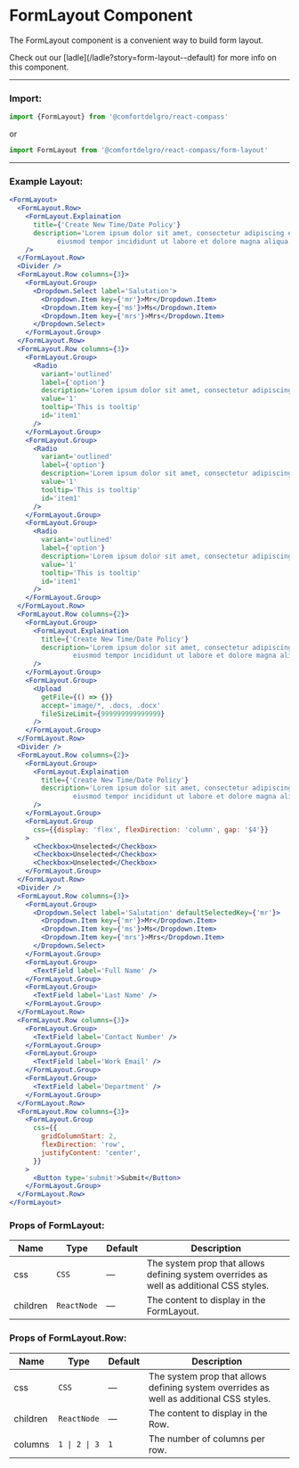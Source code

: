 
# FormLayout Component

The FormLayout component is a convenient way to build form layout.

<Callout>
  Check out our [ladle](/ladle?story=form-layout--default) for more info on this
  component.
</Callout>

---

### Import:

```js
import {FormLayout} from '@comfortdelgro/react-compass'
```

or

```js
import FormLayout from '@comfortdelgro/react-compass/form-layout'
```

---

### Example Layout:

<section className={styles.componentShowcaseContainer}>
  <FormLayoutComponent />
</section>

```jsx
<FormLayout>
  <FormLayout.Row>
    <FormLayout.Explaination
      title={'Create New Time/Date Policy'}
      description='Lorem ipsum dolor sit amet, consectetur adipiscing elit, sed do
            eiusmod tempor incididunt ut labore et dolore magna aliqua.'
    />
  </FormLayout.Row>
  <Divider />
  <FormLayout.Row columns={3}>
    <FormLayout.Group>
      <Dropdown.Select label='Salutation'>
        <Dropdown.Item key={'mr'}>Mr</Dropdown.Item>
        <Dropdown.Item key={'ms'}>Ms</Dropdown.Item>
        <Dropdown.Item key={'mrs'}>Mrs</Dropdown.Item>
      </Dropdown.Select>
    </FormLayout.Group>
  </FormLayout.Row>
  <FormLayout.Row columns={3}>
    <FormLayout.Group>
      <Radio
        variant='outlined'
        label={'option'}
        description='Lorem ipsum dolor sit amet, consectetur adipiscing elit'
        value='1'
        tooltip='This is tooltip'
        id='item1'
      />
    </FormLayout.Group>
    <FormLayout.Group>
      <Radio
        variant='outlined'
        label={'option'}
        description='Lorem ipsum dolor sit amet, consectetur adipiscing elit'
        value='1'
        tooltip='This is tooltip'
        id='item1'
      />
    </FormLayout.Group>
    <FormLayout.Group>
      <Radio
        variant='outlined'
        label={'option'}
        description='Lorem ipsum dolor sit amet, consectetur adipiscing elit'
        value='1'
        tooltip='This is tooltip'
        id='item1'
      />
    </FormLayout.Group>
  </FormLayout.Row>
  <FormLayout.Row columns={2}>
    <FormLayout.Group>
      <FormLayout.Explaination
        title={'Create New Time/Date Policy'}
        description='Lorem ipsum dolor sit amet, consectetur adipiscing elit, sed do
                eiusmod tempor incididunt ut labore et dolore magna aliqua.'
      />
    </FormLayout.Group>
    <FormLayout.Group>
      <Upload
        getFile={() => {}}
        accept='image/*, .docs, .docx'
        fileSizeLimit={999999999999999}
      />
    </FormLayout.Group>
  </FormLayout.Row>
  <Divider />
  <FormLayout.Row columns={2}>
    <FormLayout.Group>
      <FormLayout.Explaination
        title={'Create New Time/Date Policy'}
        description='Lorem ipsum dolor sit amet, consectetur adipiscing elit, sed do
                eiusmod tempor incididunt ut labore et dolore magna aliqua.'
      />
    </FormLayout.Group>
    <FormLayout.Group
      css={{display: 'flex', flexDirection: 'column', gap: '$4'}}
    >
      <Checkbox>Unselected</Checkbox>
      <Checkbox>Unselected</Checkbox>
      <Checkbox>Unselected</Checkbox>
    </FormLayout.Group>
  </FormLayout.Row>
  <Divider />
  <FormLayout.Row columns={3}>
    <FormLayout.Group>
      <Dropdown.Select label='Salutation' defaultSelectedKey={'mr'}>
        <Dropdown.Item key={'mr'}>Mr</Dropdown.Item>
        <Dropdown.Item key={'ms'}>Ms</Dropdown.Item>
        <Dropdown.Item key={'mrs'}>Mrs</Dropdown.Item>
      </Dropdown.Select>
    </FormLayout.Group>
    <FormLayout.Group>
      <TextField label='Full Name' />
    </FormLayout.Group>
    <FormLayout.Group>
      <TextField label='Last Name' />
    </FormLayout.Group>
  </FormLayout.Row>
  <FormLayout.Row columns={3}>
    <FormLayout.Group>
      <TextField label='Contact Number' />
    </FormLayout.Group>
    <FormLayout.Group>
      <TextField label='Work Email' />
    </FormLayout.Group>
    <FormLayout.Group>
      <TextField label='Department' />
    </FormLayout.Group>
  </FormLayout.Row>
  <FormLayout.Row columns={3}>
    <FormLayout.Group
      css={{
        gridColumnStart: 2,
        flexDirection: 'row',
        justifyContent: 'center',
      }}
    >
      <Button type='submit'>Submit</Button>
    </FormLayout.Group>
  </FormLayout.Row>
</FormLayout>
```

### Props of FormLayout:

| Name     | Type        | Default | Description                                                                             |
| -------- | ----------- | ------- | --------------------------------------------------------------------------------------- |
| css      | `CSS`       | —       | The system prop that allows defining system overrides as well as additional CSS styles. |
| children | `ReactNode` | —       | The content to display in the FormLayout.                                               |

### Props of FormLayout.Row:

| Name     | Type          | Default | Description                                                                             |
| -------- | ------------- | ------- | --------------------------------------------------------------------------------------- |
| css      | `CSS`         | —       | The system prop that allows defining system overrides as well as additional CSS styles. |
| children | `ReactNode`   | —       | The content to display in the Row.                                                      |
| columns  | `1 \| 2 \| 3` | `1`     | The number of columns per row.                                                          |

